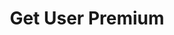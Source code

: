 ---
openapi: get /wallet/{user_id}/package
title: 'Get User Premium'
description: 'Get current user premium information'
icon: "star"
iconType: "solid"
---